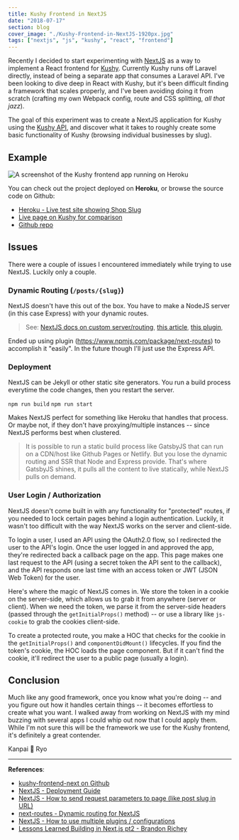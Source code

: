 ```yaml
---
title: Kushy Frontend in NextJS
date: "2018-07-17"
section: blog
cover_image: "./Kushy-Frontend-in-NextJS-1920px.jpg"
tags: ["nextjs", "js", "kushy", "react", "frontend"]
---
```


Recently I decided to start experimenting with [NextJS](https://nextjs.org/) as a way to implement a React frontend for [Kushy](http://kushy.net). Currently Kushy runs off Laravel directly, instead of being a separate app that consumes a Laravel API. I've been looking to dive deep in React with Kushy, but it's been difficult finding a framework that scales properly, and I've been avoiding doing it from scratch (crafting my own Webpack config, route and CSS splitting, _all that jazz_).

The goal of this experiment was to create a NextJS application for Kushy using the [Kushy API](http://kushy.net/developers/), and discover what it takes to roughly create some basic functionality of Kushy (browsing individual businesses by slug).

## Example

![A screenshot of the Kushy frontend app running on Heroku](./kushy-frontend-nextjs-screenshot-from-heroku.png)

You can check out the project deployed on **Heroku**, or browse the source code on Github:

- [Heroku - Live test site showing Shop Slug](https://kushy-frontend-next.herokuapp.com/shop/chronic-pain-relief-center)
- [Live page on Kushy for comparison](https://kushy.net/shops/chronic-pain-relief-center)
- [Github repo](https://github.com/whoisryosuke/kushy-frontend-next)

## Issues

There were a couple of issues I encountered immediately while trying to use NextJS. Luckily only a couple.

### Dynamic Routing (`/posts/{slug}`)

NextJS doesn't have this out of the box. You have to make a NodeJS server (in this case Express) with your dynamic routes.

> See: [NextJS docs on custom server/routing](https://github.com/zeit/next.js/#custom-server-and-routing), [this article](https://medium.com/@diamondgfx/nextjs-lessons-learned-part-2-f1781237cf5c), [this plugin](https://github.com/fridays/next-routes),

Ended up using plugin (https://www.npmjs.com/package/next-routes) to accomplish it "easily". In the future though I'll just use the Express API.

### Deployment

NextJS can be Jekyll or other static site generators. You run a build process everytime the code changes, then you restart the server.

`npm run build`
`npm run start`

Makes NextJS perfect for something like Heroku that handles that process. Or maybe not, if they don't have proxying/multiple instances -- since NextJS performs best when clustered.

> It is possible to run a static build process like GatsbyJS that can run on a CDN/host like Github Pages or Netlify. But you lose the dynamic routing and SSR that Node and Express provide. That's where GatsbyJS shines, it pulls all the content to live statically, while NextJS pulls on demand.

### User Login / Authorization

NextJS doesn't come built in with any functionality for "protected" routes, if you needed to lock certain pages behind a login authentication. Luckily, it wasn't too difficult with the way NextJS works on the server and client-side.

To login a user, I used an API using the OAuth2.0 flow, so I redirected the user to the API's login. Once the user logged in and approved the app, they're redirected back a callback page on the app. This page makes one last request to the API (using a secret token the API sent to the callback), and the API responds one last time with an access token or JWT (JSON Web Token) for the user.

Here's where the magic of NextJS comes in. We store the token in a cookie on the server-side, which allows us to grab it from anywhere (server or client). When we need the token, we parse it from the server-side headers (passed through the `getInitialProps()` method) -- or use a library like `js-cookie` to grab the cookies client-side.

To create a protected route, you make a HOC that checks for the cookie in the `getInitialProps()` and `componentDidMount()` lifecycles. If you find the token's cookie, the HOC loads the page component. But if it can't find the cookie, it'll redirect the user to a public page (usually a login).

## Conclusion

Much like any good framework, once you know what you're doing -- and you figure out how it handles certain things -- it becomes effortless to create what you want. I walked away from working on NextJS with my mind buzzing with several apps I could whip out now that I could apply them. While I'm not sure this will be the framework we use for the Kushy frontend, it's definitely a great contender.

Kanpai 🍻
Ryo

---

**References**:

- [kushy-frontend-next on Github](https://github.com/whoisryosuke/kushy-frontend-next)
- [NextJS - Deployment Guide](https://nextjs.org/learn/basics/deploying-a-nextjs-app)
- [NextJS - How to send request parameters to page (like post slug in URL)](https://github.com/zeit/next.js/issues/929)
- [next-routes - Dynamic routing for NextJS](https://www.npmjs.com/package/next-routes)
- [NextJS - How to use multiple plugins / configurations](https://github.com/zeit/next-plugins/issues/7)
- [Lessons Learned Building in Next.js pt2 - Brandon Richey](https://medium.com/@diamondgfx/nextjs-lessons-learned-part-2-f1781237cf5c)
